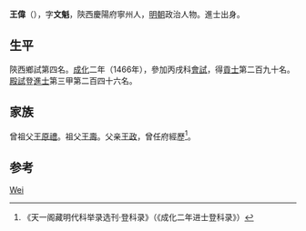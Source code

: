 {{Otheruses|other=名为王伟的其他人物|王伟}}

'''王偉'''（{{bd|1442年||？}}），字'''文魁'''，陝西慶陽府寧州人，[[明朝|明朝]]政治人物。進士出身。

== 生平 ==
陝西鄉試第四名。[[成化|成化]]二年（1466年），參加丙戌科[[會試|會試]]，得[[貢士|貢士]]第二百九十名。[[殿試|殿試]]登[[進士|進士]]第三甲第二百四十六名。

== 家族 ==
曾祖父[[王原禮|王原禮]]。祖父[[王壽|王壽]]。父亲[[王政|王政]]，曾任府經歷<ref>《天一阁藏明代科举录选刊·登科录》（《成化二年进士登科录》）</ref>。

== 参考 ==
{{reflist}}

{{成化二年丙戌科殿試金榜}}

{{Authority control}}
{{DEFAULTSORT:Wang王}}
[[Category:王姓|Wei]]

{{明朝人物小作品}}